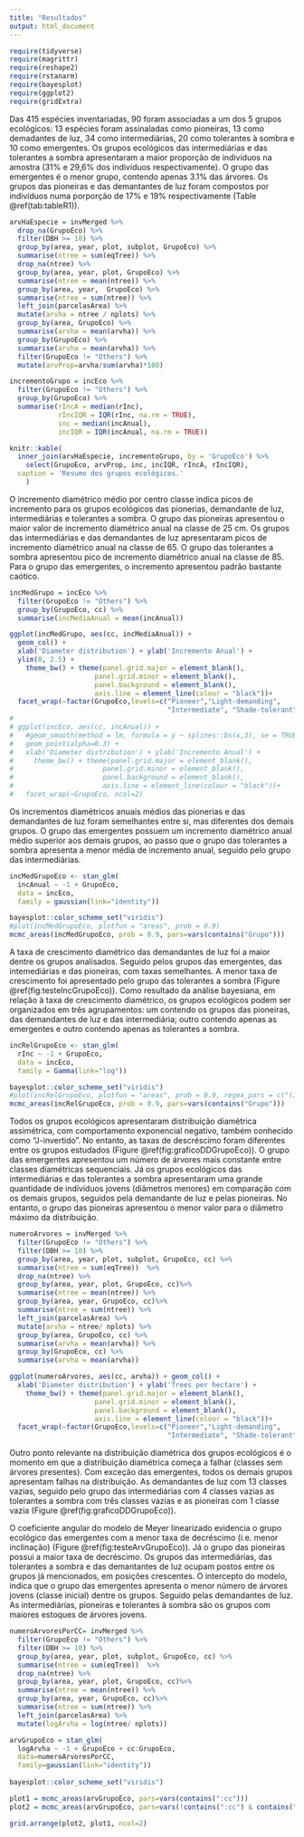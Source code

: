 ```yaml
---
title: "Resultados"
output: html_document
---
```



```r
require(tidyverse)
require(magrittr)
require(reshape2)
require(rstanarm)
require(bayesplot)
require(ggplot2)
require(gridExtra)
```

Das 415 espécies inventariadas, 90 foram associadas a um dos 5 grupos ecológicos: 13 espécies foram assinaladas como pioneiras, 13 como demadantes de luz, 34 como intermediárias, 20 como tolerantes à sombra e 10 como emergentes. Os grupos ecológicos das intermediárias e das tolerantes a sombra apresentaram a maior proporção de indivíduos na amostra (31% e 29,6% dos indivíduos respectivamente). O grupo das emergentes é o menor grupo, contendo apenas 3.1% das árvores. Os grupos das pioneiras e das demantantes de luz foram compostos por indivíduos numa porporção de 17% e 19% respectivamente (Table \@ref(tab:tableR1)).

```r
arvHaEspecie = invMerged %>%
  drop_na(GrupoEco) %>%
  filter(DBH >= 10) %>%
  group_by(area, year, plot, subplot, GrupoEco) %>% 
  summarise(ntree = sum(eqTree)) %>%
  drop_na(ntree) %>%
  group_by(area, year, plot, GrupoEco) %>%
  summarise(ntree = mean(ntree)) %>%
  group_by(area, year,  GrupoEco) %>%
  summarise(ntree = sum(ntree)) %>%
  left_join(parcelasArea) %>%
  mutate(arvha = ntree / nplots) %>%
  group_by(area, GrupoEco) %>%
  summarise(arvha = mean(arvha)) %>%
  group_by(GrupoEco) %>%
  summarise(arvha = mean(arvha)) %>%
  filter(GrupoEco != "Others") %>%
  mutate(arvProp=arvha/sum(arvha)*100)

incrementoGrupo = incEco %>%
  filter(GrupoEco != "Others") %>%
  group_by(GrupoEco) %>%
  summarise(rIncA = median(rInc),
            rIncIQR = IQR(rInc, na.rm = TRUE),
            inc = median(incAnual),
            incIQR = IQR(incAnual, na.rm = TRUE))
```

```r
knitr::kable(
  inner_join(arvHaEspecie, incrementoGrupo, by = 'GrupoEco') %>%
    select(GrupoEco, arvProp, inc, incIQR, rIncA, rIncIQR),
  caption = 'Resumo dos grupos ecológicos.'
    )
```

O incremento diamétrico médio por centro classe indica picos de incremento para os grupos ecológicos das pionerias, demandante de luz, intermediárias e tolerantes a sombra. O grupo das pioneiras apresentou o maior valor de incremento diamétrico anual na classe de 25 cm. Os grupos das intermediárias e das demandantes de luz apresentaram picos de incremento diamétrico anual na classe de 65. O grupo das tolerantes a sombra apresentou pico de incremento diamétrico anual na classe de 85. Para o grupo das emergentes, o incremento apresentou padrão bastante caótico.

```r

incMedGrupo = incEco %>%
  filter(GrupoEco != "Others") %>%
  group_by(GrupoEco, cc) %>%
  summarise(incMediaAnual = mean(incAnual))

ggplot(incMedGrupo, aes(cc, incMediaAnual)) + 
  geom_col() +
  xlab('Diameter distribution') + ylab('Incremento Anual') +
  ylim(0, 2.5) +
    theme_bw() + theme(panel.grid.major = element_blank(),
                     panel.grid.minor = element_blank(),
                     panel.background = element_blank(),
                     axis.line = element_line(colour = "black"))+
  facet_wrap(~factor(GrupoEco,levels=c("Pioneer","Light-demanding",
                                       "Intermediate", "Shade-tolerant", "Emergent")), ncol=2)
# 
# ggplot(incEco, aes(cc, incAnual)) + 
#   #geom_smooth(method = lm, formula = y ~ splines::bs(x,3), se = TRUE) +
#   geom_point(alpha=0.3) +
#   xlab('Diameter distribution') + ylab('Incremento Anual') +
#     theme_bw() + theme(panel.grid.major = element_blank(),
#                      panel.grid.minor = element_blank(),
#                      panel.background = element_blank(),
#                      axis.line = element_line(colour = "black"))+
#   facet_wrap(~GrupoEco, ncol=2)

```

Os incrementos diamétricos anuais médios das pionerias e das demandantes de luz foram semelhantes entre si, mas diferentes dos demais grupos. O grupo das emergentes possuem um incremento diamétrico anual médio superior aos demais grupos, ao passo que o grupo das tolerantes a sombra apresenta a menor média de incremento anual, seguido pelo grupo das intermediárias.

```r
incMedGrupoEco <- stan_glm(
  incAnual ~ -1 + GrupoEco,
  data = incEco,
  family = gaussian(link="identity"))

bayesplot::color_scheme_set("viridis")
#plot(incMedGrupoEco, plotfun = "areas", prob = 0.9)
mcmc_areas(incMedGrupoEco, prob = 0.9, pars=vars(contains("Grupo")))

```

A taxa de crescimento diamétrico das demandantes de luz foi a maior dentre os grupos analisados. Seguido pelos grupos das emergentes, das intemediárias e das pioneiras, com taxas semelhantes. A menor taxa de crescimento foi apresentado pelo grupo das tolerantes a sombra (Figure \@ref(fig:testeIncGrupoEco)). Como resultado da análise bayesiana, em relação à taxa de crescimento diamétrico, os grupos ecológicos podem ser organizados em três agrupamentos: um contendo os grupos das pioneiras, das demandantes de luz e das intermediária; outro contendo apenas as emergentes e outro contendo apenas as tolerantes a sombra.

```r
incRelGrupoEco <- stan_glm(
  rInc ~ -1 + GrupoEco,
  data = incEco,
  family = Gamma(link="log"))

bayesplot::color_scheme_set("viridis")
#plot(incRelGrupoEco, plotfun = "areas", prob = 0.9, regex_pars = c("(Intercept)", "Grupo"))
mcmc_areas(incRelGrupoEco, prob = 0.9, pars=vars(contains("Grupo")))
```

Todos os grupos ecológicos apresentaram distribuição diamétrica assimétrica, com comportamento exponencial negativo, também conhecido como "J-invertido". No entanto, as taxas de descréscimo foram diferentes entre os grupos estudados (Figure \@ref(fig:graficoDDGrupoEco)). O grupo das emergentes apresentou um número de árvores mais constante entre classes diamétricas sequenciais. Já os grupos ecológicos das intermediárias e das tolerantes a sombra apresentaram uma grande quantidade de indivíduos jovens (diâmetros menores) em comparação com os demais grupos, seguidos pela demandante de luz e pelas pioneiras. No entanto, o grupo das pioneiras apresentou o menor valor para o diâmetro máximo da distribuição.


```r
numeroArvores = invMerged %>%
  filter(GrupoEco != "Others") %>%
  filter(DBH >= 10) %>%
  group_by(area, year, plot, subplot, GrupoEco, cc) %>% 
  summarise(ntree = sum(eqTree))  %>%
  drop_na(ntree) %>%
  group_by(area, year, plot, GrupoEco, cc)%>%
  summarise(ntree = mean(ntree)) %>%
  group_by(area, year, GrupoEco, cc)%>%
  summarise(ntree = sum(ntree)) %>%
  left_join(parcelasArea) %>%
  mutate(arvha = ntree/ nplots) %>%
  group_by(area, GrupoEco, cc) %>%
  summarise(arvha = mean(arvha)) %>%
  group_by(GrupoEco, cc) %>%
  summarise(arvha = mean(arvha)) 

ggplot(numeroArvores, aes(cc, arvha)) + geom_col() +
  xlab('Diameter distribution') + ylab('Trees per hectare') +
    theme_bw() + theme(panel.grid.major = element_blank(),
                     panel.grid.minor = element_blank(),
                     panel.background = element_blank(),
                     axis.line = element_line(colour = "black"))+
  facet_wrap(~factor(GrupoEco,levels=c("Pioneer","Light-demanding",
                                       "Intermediate", "Shade-tolerant", "Emergent")), ncol=2)


```

Outro ponto relevante na distribuição diamétrica dos grupos ecológicos é o momento em que a distribuição diamétrica começa a falhar (classes sem árvores presentes). Com exceção das emergentes, todos os demais grupos apresentam falhas na distribuição. As demandantes de luz com 13 classes vazias, seguido pelo grupo das intermediárias com 4 classes vazias as tolerantes a sombra com três classes vazias e as pioneiras com 1 classe vazia (Figure \@ref(fig:graficoDDGrupoEco)).

O coeficiente angular do modelo de Meyer linearizado evidencia o grupo ecológico das emergentes com a menor taxa de decréscimo (i.e. menor inclinação) (Figure \@ref(fig:testeArvGrupoEco)). Já o grupo das pioneiras possui a maior taxa de decréscimo. Os grupos das intermediárias, das tolerantes a sombra e das demantantes de luz ocupam postos entre os grupos já mencionados, em posições crescentes. O intercepto do modelo, indica que o grupo das emergentes apresenta o menor número de árvores jovens (classe inicial) dentre os grupos. Seguido pelas demandantes de luz. As intermediárias, pioneiras e tolerantes à sombra são os grupos com maiores estoques de árvores jovens. 

```r
numeroArvoresPorCC= invMerged %>%
  filter(GrupoEco != "Others") %>%
  filter(DBH >= 10) %>%
  group_by(area, year, plot, subplot, GrupoEco, cc) %>% 
  summarise(ntree = sum(eqTree))  %>%
  drop_na(ntree) %>%
  group_by(area, year, plot, GrupoEco, cc)%>%
  summarise(ntree = mean(ntree)) %>%
  group_by(area, year, GrupoEco, cc)%>%
  summarise(ntree = sum(ntree)) %>%
  left_join(parcelasArea) %>%
  mutate(logArvha = log(ntree/ nplots))

arvGrupoEco = stan_glm(
  logArvha ~ -1 + GrupoEco + cc:GrupoEco, 
  data=numeroArvoresPorCC, 
  family=gaussian(link="identity"))
  
bayesplot::color_scheme_set("viridis")

plot1 = mcmc_areas(arvGrupoEco, pars=vars(contains(":cc")))
plot2 = mcmc_areas(arvGrupoEco, pars=vars(!contains(":cc") & contains("Grupo")))

grid.arrange(plot2, plot1, ncol=2)

```
